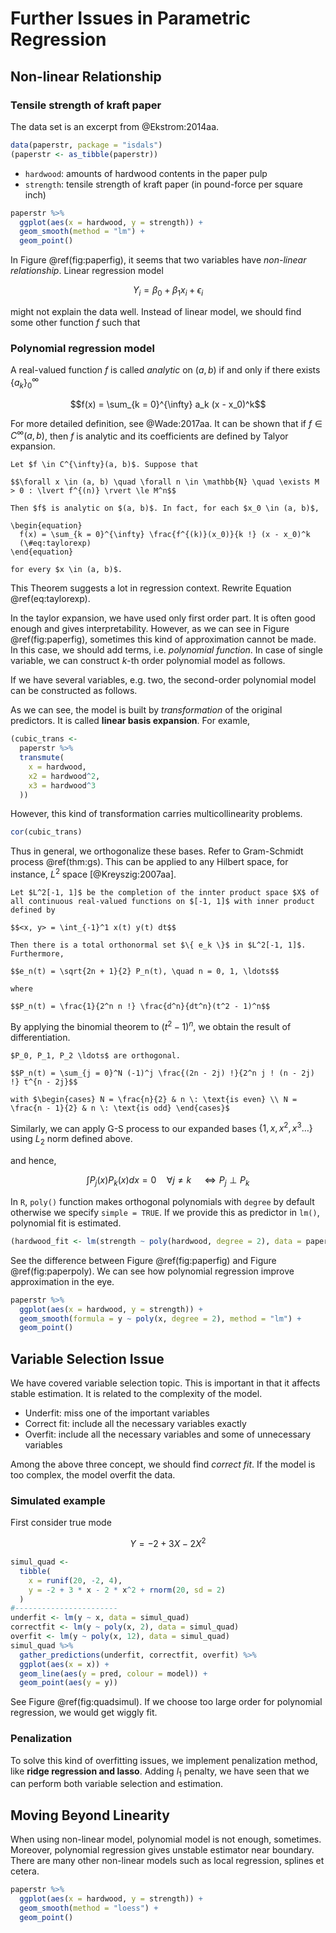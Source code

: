 # Further Issues in Parametric Regression {#further}

## Non-linear Relationship

### Tensile strength of kraft paper

The data set is an excerpt from @Ekstrom:2014aa.

```r
data(paperstr, package = "isdals")
(paperstr <- as_tibble(paperstr))
```

- `hardwood`: amounts of hardwood contents in the paper pulp
- `strength`: tensile strength of kraft paper (in pound-force per square inch)

```r
paperstr %>% 
  ggplot(aes(x = hardwood, y = strength)) +
  geom_smooth(method = "lm") +
  geom_point()
```

In Figure \@ref(fig:paperfig), it seems that two variables have *non-linear relationship*. Linear regression model

$$Y_i = \beta_0 + \beta_1 x_i + \epsilon_i$$

might not explain the data well. Instead of linear model, we should find some other function $f$ such that

\begin{equation}
  Y_i = f(x_i) + \epsilon_i
  (\#eq:nonlin)
\end{equation}

### Polynomial regression model

A real-valued function $f$ is called *analytic* on $(a, b)$ if and only if there exists $\{ a_k \}_{0}^{\infty}$

$$f(x) = \sum_{k = 0}^{\infty} a_k (x - x_0)^k$$

For more detailed definition, see @Wade:2017aa. It can be shown that if $f \in C^{\infty}(a, b)$, then $f$ is analytic and its coefficients are defined by Talyor expansion.

```theorem
Let $f \in C^{\infty}(a, b)$. Suppose that

$$\forall x \in (a, b) \quad \forall n \in \mathbb{N} \quad \exists M > 0 : \lvert f^{(n)} \rvert \le M^n$$

Then $f$ is analytic on $(a, b)$. In fact, for each $x_0 \in (a, b)$,

\begin{equation}
  f(x) = \sum_{k = 0}^{\infty} \frac{f^{(k)}(x_0)}{k !} (x - x_0)^k
  (\#eq:taylorexp)
\end{equation}

for every $x \in (a, b)$.
```

This Theorem suggests a lot in regression context. Rewrite Equation \@ref(eq:taylorexp).

\begin{equation}
  \begin{split}
    f(x) & = E(Y \mid x) \\
    & = \underbrace{\underbrace{f(x_0) + f^{(1)}(x_0)(x - x_0)}_{\text{linearity assumption}} + \frac{f^{(2)}(x_0)}{2 !} (x - x_0)^2 + \frac{f^{(3)}(x_0)}{3 !} (x - x_0)^3}_{\text{cubic model}} + \cdots
  \end{split}
  (\#eq:polymod)
\end{equation}

In the taylor expansion, we have used only first order part. It is often good enough and gives interpretability. However, as we can see in Figure \@ref(fig:paperfig), sometimes this kind of approximation cannot be made. In this case, we should add terms, i.e. *polynomial function*. In case of single variable, we can construct $k$-th order polynomial model as follows.

\begin{equation}
  Y_i = \beta_0 + \beta_1 x_i + \beta_2 x_i^2 + \cdots + \beta_k x_i^k + \epsilon_i
  (\#eq:polyreg)
\end{equation}

If we have several variables, e.g. two, the second-order polynomial model can be constructed as follows.

\begin{equation}
  Y_i = \beta_0 + \beta_1 x_{i1} + \beta_2 x_{i2}^2 + \beta_{11} x_{i1}^2 + \beta_{22} x_{i2}^2 + \beta_{12} x_{i1} x_{i2} + \epsilon_i
  (\#eq:polyreg2)
\end{equation}

As we can see, the model is built by *transformation* of the original predictors. It is called **linear basis expansion**. For examle,

```r
(cubic_trans <- 
  paperstr %>% 
  transmute(
    x = hardwood,
    x2 = hardwood^2,
    x3 = hardwood^3
  ))
```

However, this kind of transformation carries multicollinearity problems.

```r
cor(cubic_trans)
```

Thus in general, we orthogonalize these bases. Refer to Gram-Schmidt process \@ref(thm:gs). This can be applied to any Hilbert space, for instance, $L^2$ space [@Kreyszig:2007aa].

```lemma
Let $L^2[-1, 1]$ be the completion of the innter product space $X$ of all continuous real-valued functions on $[-1, 1]$ with inner product defined by

$$<x, y> = \int_{-1}^1 x(t) y(t) dt$$

Then there is a total orthonormal set $\{ e_k \}$ in $L^2[-1, 1]$. Furthermore,

$$e_n(t) = \sqrt{2n + 1}{2} P_n(t), \quad n = 0, 1, \ldots$$

where

$$P_n(t) = \frac{1}{2^n n !} \frac{d^n}{dt^n}(t^2 - 1)^n$$
```

By applying the binomial theorem to $(t^2 - 1)^n$, we obtain the result of differentiation.

```corollary
$P_0, P_1, P_2 \ldots$ are orthogonal.

$$P_n(t) = \sum_{j = 0}^N (-1)^j \frac{(2n - 2j) !}{2^n j ! (n - 2j) !} t^{n - 2j}$$

with $\begin{cases} N = \frac{n}{2} & n \: \text{is even} \\ N = \frac{n - 1}{2} & n \: \text{is odd} \end{cases}$
```

Similarly, we can apply G-S process to our expanded bases $\{ 1, x, x^2, x^3 \ldots \}$ using $L_2$ norm defined above.

\begin{equation*}
  \begin{split}
    & P_0(x) = 1 \\
    & P_1(x) = x - \frac{\int x dx}{\int 1^2 dx} 1 \\
    & P_2(x) = x^2 - \frac{\int x^2 dx}{\int 1^2 dx} 1 - \frac{\int x^2 P_1(x) dx}{\int P_1^2(x) dx} P_1(x) \\
    & P_3(x) = x^3 - \frac{\int x^3 dx}{\int 1^2 dx} 1 - \frac{\int x^3 P_1(x) dx}{\int P_1^2(x) dx} P_1(x) - \frac{\int x^3 P_2(x) dx}{\int P_2^2(x) dx} P_2(x) \\
    & \vdots
  \end{split}
\end{equation*}

and hence,

$$\int P_j(x) P_k(x) dx = 0 \quad \forall j \neq k \quad \Leftrightarrow P_j \perp P_k$$

In `R`, `poly()` function makes orthogonal polynomials with `degree` by default otherwise we specify `simple = TRUE`. If we provide this as predictor in `lm()`, polynomial fit is estimated.

```r
(hardwood_fit <- lm(strength ~ poly(hardwood, degree = 2), data = paperstr))
```

See the difference between Figure \@ref(fig:paperfig) and Figure \@ref(fig:paperpoly). We can see how polynomial regression improve approximation in the eye.

```r
paperstr %>% 
  ggplot(aes(x = hardwood, y = strength)) +
  geom_smooth(formula = y ~ poly(x, degree = 2), method = "lm") +
  geom_point()
```


## Variable Selection Issue

We have covered variable selection topic. This is important in that it affects stable estimation. It is related to the complexity of the model.

- Underfit: miss one of the important variables
- Correct fit: include all the necessary variables exactly
- Overfit: include all the necessary variables and some of unnecessary variables

Among the above three concept, we should find *correct fit*. If the model is too complex, the model overfit the data.

### Simulated example

First consider true mode

$$Y = -2 + 3 X - 2 X^2$$

```r
simul_quad <- 
  tibble(
    x = runif(20, -2, 4),
    y = -2 + 3 * x - 2 * x^2 + rnorm(20, sd = 2)
  )
#-----------------------
underfit <- lm(y ~ x, data = simul_quad)
correctfit <- lm(y ~ poly(x, 2), data = simul_quad)
overfit <- lm(y ~ poly(x, 12), data = simul_quad)
simul_quad %>% 
  gather_predictions(underfit, correctfit, overfit) %>% 
  ggplot(aes(x = x)) +
  geom_line(aes(y = pred, colour = model)) +
  geom_point(aes(y = y))
```

See Figure \@ref(fig:quadsimul). If we choose too large order for polynomial regression, we would get wiggly fit.

### Penalization

To solve this kind of overfitting issues, we implement penalization method, like **ridge regression and lasso**. Adding $l_1$ penalty, we have seen that we can perform both variable selection and estimation.


## Moving Beyond Linearity

When using non-linear model, polynomial model is not enough, sometimes. Moreover, polynomial regression gives unstable estimator near boundary. There are many other non-linear models such as local regression, splines et cetera.

```r
paperstr %>% 
  ggplot(aes(x = hardwood, y = strength)) +
  geom_smooth(method = "loess") +
  geom_point()
```




